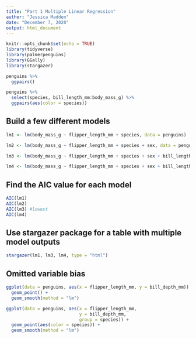 ```yaml
---
title: "Part 1 Multiple Linear Regression"
author: "Jessica Madden"
date: "December 7, 2020"
output: html_document
---
```


```r
knitr::opts_chunk$set(echo = TRUE)
library(tidyverse)
library(palmerpenguins)
library(GGally)
library(stargazer)
```

```r
penguins %>% 
  ggpairs()
```

```r
penguins %>% 
  select(species, bill_length_mm:body_mass_g) %>% 
  ggpairs(aes(color = species))
```

## Build a few different models

```r
lm1 <- lm(body_mass_g ~ flipper_length_mm + species, data = penguins)

lm2 <- lm(body_mass_g ~ flipper_length_mm + species + sex, data = penguins)

lm3 <- lm(body_mass_g ~ flipper_length_mm + species + sex + bill_length_mm, data = penguins)

lm4 <- lm(body_mass_g ~ flipper_length_mm + species + sex + bill_length_mm + island, data = penguins)
```

## Find the AIC value for each model

```r
AIC(lm1)
AIC(lm2)
AIC(lm3) #lowest
AIC(lm4)
```

## Use stargazer package for a table with multiple model outputs

```r
stargazer(lm1, lm3, lm4, type = "html")
```

## Omitted variable bias

```r
ggplot(data = penguins, aes(x = flipper_length_mm, y = bill_depth_mm)) +
  geom_point() +
  geom_smooth(method = "lm")
```

```r
ggplot(data = penguins, aes(x = flipper_length_mm, 
                            y = bill_depth_mm, 
                            group = species)) +
  geom_point(aes(color = species)) +
  geom_smooth(method = "lm")
```
